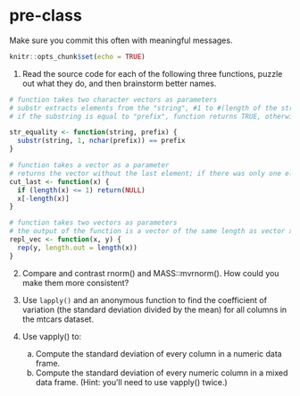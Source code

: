 # pre-class


Make sure you commit this often with meaningful messages. 



```r
knitr::opts_chunk$set(echo = TRUE)
```


1. Read the source code for each of the following three functions, puzzle out what they do, and then brainstorm better names.

```r
# function takes two character vectors as parameters
# substr extracts elements from the "string", #1 to #(length of the string passed as "prefix"") 
# if the substring is equal to "prefix", function returns TRUE, otherwise - FALSE

str_equality <- function(string, prefix) {
  substr(string, 1, nchar(prefix)) == prefix
}
```

```r
# function takes a vector as a parameter
# returns the vector without the last element; if there was only one element, returns NULL 
cut_last <- function(x) {
  if (length(x) <= 1) return(NULL)
  x[-length(x)]
}
```

```r
# function takes two vectors as parameters
# the output of the function is a vector of the same length as vector x that consists of replicated values of vector y
repl_vec <- function(x, y) {
  rep(y, length.out = length(x))
}

```

2. Compare and contrast rnorm() and MASS::mvrnorm(). How could you make them more consistent?


3. Use `lapply()` and an anonymous function to find the coefficient of variation (the standard deviation divided by the mean) for all columns in the mtcars dataset. 

4. Use vapply() to:
    a. Compute the standard deviation of every column in a numeric data frame.
    b. Compute the standard deviation of every numeric column in a mixed data frame. (Hint: you’ll need to use vapply() twice.)
